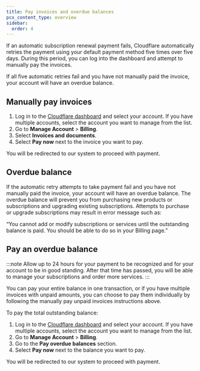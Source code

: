 ```yaml
---
title: Pay invoices and overdue balances
pcx_content_type: overview
sidebar:
  order: 4
---
```


If an automatic subscription renewal payment fails, Cloudflare automatically retries the payment using your default payment method five times over five days. During this period, you can log into the dashboard and attempt to manually pay the invoices.

If all five automatic retries fail and you have not manually paid the invoice, your account will have an overdue balance.

## Manually pay invoices

1. Log in to the [Cloudflare dashboard](https://dash.cloudflare.com) and select your account. If you have multiple accounts, select the account you want to manage from the list.
2. Go to **Manage Account** > **Billing**.
3. Select **Invoices and documents**.
4. Select **Pay now** next to the invoice you want to pay.

You will be redirected to our system to proceed with payment.

## Overdue balance

If the automatic retry attempts to take payment fail and you have not manually paid the invoice, your account will have an overdue balance. The overdue balance will prevent you from purchasing new products or subscriptions and upgrading existing subscriptions. Attempts to purchase or upgrade subscriptions may result in error message such as:

“You cannot add or modify subscriptions or services until the outstanding balance is paid. You should be able to do so in your Billing page.”

## Pay an overdue balance

:::note
Allow up to 24 hours for your payment to be recognized and for your account to be in good standing. After that time has passed, you will be able to manage your subscriptions and order more services.
:::

You can pay your entire balance in one transaction, or if you have multiple invoices with unpaid amounts, you can choose to pay them individually by following the manually pay unpaid invoices instructions above.

To pay the total outstanding balance:

1. Log in to the [Cloudflare dashboard](https://dash.cloudflare.com) and select your account. If you have multiple accounts, select the account you want to manage from the list.
2. Go to **Manage Account** > **Billing**.
3. Go to the **Pay overdue balances** section.
4. Select **Pay now** next to the balance you want to pay.

You will be redirected to our system to proceed with payment.
